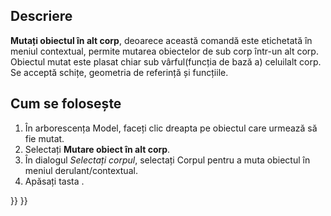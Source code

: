 <languages/>
{{Docnav
|[[PartDesign_MoveTip|Set tip]]
|[[PartDesign_MoveFeatureInTree|Move object after other object]]
|[[PartDesign_Workbench|PartDesign]]
|IconL=PartDesign_MoveTip.svg
|IconR=PartDesign_MoveFeatureInTree.svg
|IconC=Workbench_PartDesign.svg
}}

<div class="mw-translate-fuzzy">
{{GuiCommand
|Name=PartDesign MoveFeature
|Empty=1
|MenuLocation=Contextual menu → Move object to other body
|Workbenches=[[PartDesign Workbench|PartDesign]]
|Version=0.17
|SeeAlso=[[PartDesign MoveTip|Set tip]], [[PartDesign MoveFeatureInTree|Move object after other object]]
}}
</div>

<span id="Description"></span>
==Descriere==

<div class="mw-translate-fuzzy">
'''Mutați obiectul în alt corp''', deoarece această comandă este etichetată în meniul contextual, permite mutarea obiectelor de sub corp într-un alt corp. Obiectul mutat este plasat chiar sub vârful(funcția de bază a) celuilalt corp. Se acceptă schițe, geometria de referință și funcțiile.
</div>

<span id="Usage"></span>
<div class="mw-translate-fuzzy">
== Cum se folosește ==
</div>

<div class="mw-translate-fuzzy">
# În arborescența Model, faceți clic dreapta pe obiectul care urmează să fie mutat.
# Selectați '''Mutare obiect în alt corp'''.
# În dialogul '' Selectați corpul '', selectați Corpul pentru a muta obiectul în meniul derulant/contextual.
# Apăsați tasta {{KEY|OK}}.
</div>


{{Docnav
|[[PartDesign_MoveTip|Set tip]]
|[[PartDesign_MoveFeatureInTree|Move object after other object]]
|[[PartDesign_Workbench|PartDesign]]
|IconL=PartDesign_MoveTip.svg
|IconR=PartDesign_MoveFeatureInTree.svg
|IconC=Workbench_PartDesign.svg
}}

{{PartDesign Tools navi{{#translation:}}}}
{{Userdocnavi{{#translation:}}}}